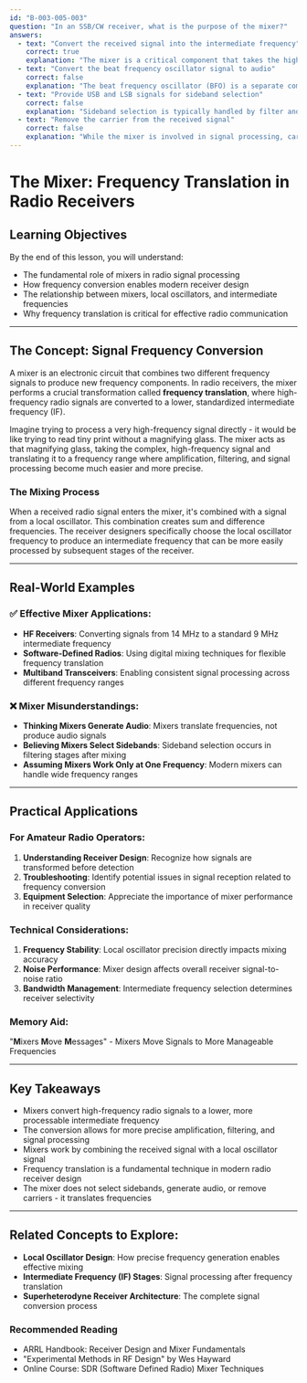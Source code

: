 ```yaml
---
id: "B-003-005-003"
question: "In an SSB/CW receiver, what is the purpose of the mixer?"
answers:
  - text: "Convert the received signal into the intermediate frequency"
    correct: true
    explanation: "The mixer is a critical component that takes the high-frequency radio signal and converts it to a lower, more manageable intermediate frequency (IF). By mixing the received signal with a local oscillator signal, the mixer shifts the original frequency to a standard IF frequency where amplification and filtering can be more precisely controlled. This process allows for better selectivity, improved signal processing, and more consistent receiver performance across different bands."
  - text: "Convert the beat frequency oscillator signal to audio"
    correct: false
    explanation: "The beat frequency oscillator (BFO) is a separate component used in CW and SSB reception to provide a reference signal for demodulation, not for frequency conversion. While the BFO plays a crucial role in signal detection, it does not perform the mixer's primary function of frequency translation from the received frequency to the intermediate frequency."
  - text: "Provide USB and LSB signals for sideband selection"
    correct: false
    explanation: "Sideband selection is typically handled by filter and signal processing stages after the mixer, not by the mixer itself. The mixer's role is frequency conversion, not sideband generation. Upper Sideband (USB) and Lower Sideband (LSB) are determined by the receiver's design and filtering, which occur after the initial frequency conversion."
  - text: "Remove the carrier from the received signal"
    correct: false
    explanation: "While the mixer is involved in signal processing, carrier removal is a separate function typically performed by subsequent stages of the receiver's signal path. The mixer's primary purpose is frequency translation, not carrier suppression. Carrier removal in SSB is accomplished through specialized filtering and modulation techniques after the initial frequency conversion."
---
```


# The Mixer: Frequency Translation in Radio Receivers

## Learning Objectives
By the end of this lesson, you will understand:
- The fundamental role of mixers in radio signal processing
- How frequency conversion enables modern receiver design
- The relationship between mixers, local oscillators, and intermediate frequencies
- Why frequency translation is critical for effective radio communication

---

## The Concept: Signal Frequency Conversion

A mixer is an electronic circuit that combines two different frequency signals to produce new frequency components. In radio receivers, the mixer performs a crucial transformation called **frequency translation**, where high-frequency radio signals are converted to a lower, standardized intermediate frequency (IF).

Imagine trying to process a very high-frequency signal directly - it would be like trying to read tiny print without a magnifying glass. The mixer acts as that magnifying glass, taking the complex, high-frequency signal and translating it to a frequency range where amplification, filtering, and signal processing become much easier and more precise.

### The Mixing Process

When a received radio signal enters the mixer, it's combined with a signal from a local oscillator. This combination creates sum and difference frequencies. The receiver designers specifically choose the local oscillator frequency to produce an intermediate frequency that can be more easily processed by subsequent stages of the receiver.

---

## Real-World Examples

### ✅ Effective Mixer Applications:
- **HF Receivers**: Converting signals from 14 MHz to a standard 9 MHz intermediate frequency
- **Software-Defined Radios**: Using digital mixing techniques for flexible frequency translation
- **Multiband Transceivers**: Enabling consistent signal processing across different frequency ranges

### ❌ Mixer Misunderstandings:
- **Thinking Mixers Generate Audio**: Mixers translate frequencies, not produce audio signals
- **Believing Mixers Select Sidebands**: Sideband selection occurs in filtering stages after mixing
- **Assuming Mixers Work Only at One Frequency**: Modern mixers can handle wide frequency ranges

---

## Practical Applications

### For Amateur Radio Operators:
1. **Understanding Receiver Design**: Recognize how signals are transformed before detection
2. **Troubleshooting**: Identify potential issues in signal reception related to frequency conversion
3. **Equipment Selection**: Appreciate the importance of mixer performance in receiver quality

### Technical Considerations:
1. **Frequency Stability**: Local oscillator precision directly impacts mixing accuracy
2. **Noise Performance**: Mixer design affects overall receiver signal-to-noise ratio
3. **Bandwidth Management**: Intermediate frequency selection determines receiver selectivity

### Memory Aid:
"**M**ixers **M**ove **M**essages" - Mixers Move Signals to More Manageable Frequencies

---

## Key Takeaways

- Mixers convert high-frequency radio signals to a lower, more processable intermediate frequency
- The conversion allows for more precise amplification, filtering, and signal processing
- Mixers work by combining the received signal with a local oscillator signal
- Frequency translation is a fundamental technique in modern radio receiver design
- The mixer does not select sidebands, generate audio, or remove carriers - it translates frequencies

---

## Related Concepts to Explore:
- **Local Oscillator Design**: How precise frequency generation enables effective mixing
- **Intermediate Frequency (IF) Stages**: Signal processing after frequency translation
- **Superheterodyne Receiver Architecture**: The complete signal conversion process

### Recommended Reading
- ARRL Handbook: Receiver Design and Mixer Fundamentals
- "Experimental Methods in RF Design" by Wes Hayward
- Online Course: SDR (Software Defined Radio) Mixer Techniques
